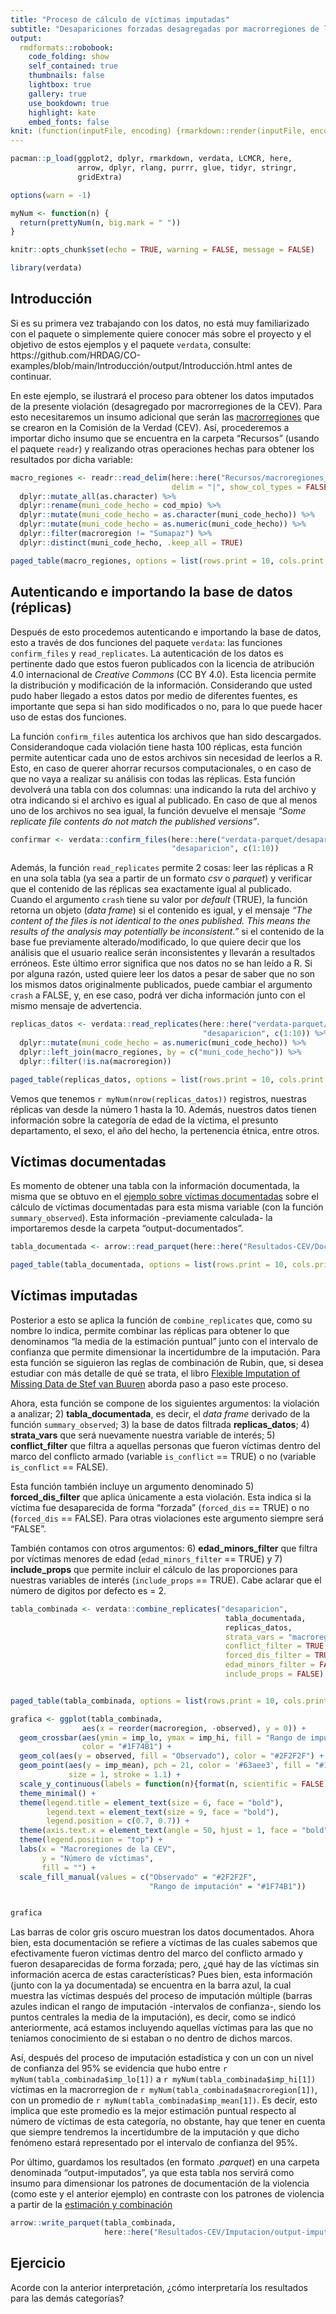 ```yaml
---
title: "Proceso de cálculo de víctimas imputadas"
subtitle: "Desapariciones forzadas desagregadas por macrorregiones de la CEV - 1985–2016"
output:
  rmdformats::robobook:
    code_folding: show
    self_contained: true
    thumbnails: false
    lightbox: true
    gallery: true
    use_bookdown: true
    highlight: kate
    embed_fonts: false
knit: (function(inputFile, encoding) {rmarkdown::render(inputFile, encoding = encoding, output_dir = "../output") })
---
```


```r

pacman::p_load(ggplot2, dplyr, rmarkdown, verdata, LCMCR, here,
               arrow, dplyr, rlang, purrr, glue, tidyr, stringr, 
               gridExtra)

options(warn = -1)
```

```r

myNum <- function(n) {
  return(prettyNum(n, big.mark = " "))
}

knitr::opts_chunk$set(echo = TRUE, warning = FALSE, message = FALSE)

```

```r

library(verdata)

```

## Introducción {-}

Si es su primera vez trabajando con los datos, no está muy familiarizado con el 
paquete o simplemente quiere conocer más sobre el proyecto y el objetivo de 
estos ejemplos y el paquete `verdata`, consulte:
https://github.com/HRDAG/CO-examples/blob/main/Introducción/output/Introducción.html 
antes de continuar. 

En este ejemplo, se ilustrará el proceso para obtener los datos imputados de 
la presente violación (desagregado por macrorregiones de la CEV). Para esto
necesitaremos un insumo adicional que serán las [macrorregiones](https://web.comisiondelaverdad.co/actualidad/noticias/comision-de-la-verdad-inicia-el-despliegue-exploratorio-en-macroregiones#:~:text=Las%20nueve%20macrorregiones%20definidas%20son,Magdalena%2C%20Sucre%20y%20San%20Andr%C3%A9s.) 
que se crearon en la Comisión de la Verdad (CEV). Así, procederemos a importar 
dicho insumo que se encuentra en la carpeta "Recursos" (usando el paquete `readr`) 
y realizando otras operaciones hechas para obtener los resultados por dicha variable:

```r

macro_regiones <- readr::read_delim(here::here("Recursos/macroregiones_cev.csv"), 
                                    delim = "|", show_col_types = FALSE) %>%
  dplyr::mutate_all(as.character) %>% 
  dplyr::rename(muni_code_hecho = cod_mpio) %>%
  dplyr::mutate(muni_code_hecho = as.character(muni_code_hecho)) %>%
  dplyr::mutate(muni_code_hecho = as.numeric(muni_code_hecho)) %>%
  dplyr::filter(macroregion != "Sumapaz") %>% 
  dplyr::distinct(muni_code_hecho, .keep_all = TRUE)

paged_table(macro_regiones, options = list(rows.print = 10, cols.print = 5))

```

## Autenticando e importando la base de datos (réplicas) {-}

Después de esto procedemos autenticando e importando la base de datos, esto a 
través de dos funciones del paquete `verdata`: las funciones `confirm_files` y 
`read_replicates`. La autenticación de los datos es pertinente dado que estos 
fueron publicados con la licencia de atribución 4.0 internacional de *Creative* 
*Commons* (CC BY 4.0). Esta licencia permite la distribución y modificación de la 
información. Considerando que usted pudo haber llegado a estos datos por medio 
de diferentes fuentes, es importante que sepa si han sido modificados o no, para 
lo que puede hacer uso de estas dos funciones. 

La función `confirm_files` autentica los archivos que han sido descargados. 
Considerandoque cada violación tiene hasta 100 réplicas, esta función permite 
autenticar cada uno de estos archivos sin necesidad de leerlos a R. Esto, en 
caso de querer ahorrar recursos computacionales, o en caso de que no vaya a 
realizar su análisis con todas las réplicas. Esta función devolverá una tabla 
con dos columnas: una indicando la ruta del archivo y otra indicando si el archivo 
es igual al publicado. En caso de que al menos uno de los archivos no sea igual, 
la función devuelve el mensaje _"Some replicate file contents do not match the published versions"_. 

```r

confirmar <- verdata::confirm_files(here::here("verdata-parquet/desaparicion"),
                                    "desaparicion", c(1:10))

```

Además, la función `read_replicates` permite 2 cosas: leer las réplicas a R en
una sola tabla (ya sea a partir de un formato *csv* o *parquet*) y verificar 
que el contenido de las réplicas sea exactamente igual al publicado.
Cuando el argumento `crash` tiene su valor por *default* (TRUE), la función 
retorna un objeto (*data frame*) si el contenido es igual, y el mensaje
_"The content of the files is not identical to the ones published. This means the results of the analysis may potentially be inconsistent."_ si el contenido de la base fue previamente alterado/modificado, 
lo que quiere decir que los análisis que el usuario realice serán inconsistentes
y llevarán a resultados erróneos. Este último error significa que nos datos no 
se han leído a R. Si por alguna razón, usted quiere leer los datos a pesar de saber
que no son los mismos datos originalmente publicados, puede cambiar el argumento 
`crash` a FALSE, y, en ese caso, podrá ver dicha información junto con el mismo 
mensaje de advertencia. 

```r

replicas_datos <- verdata::read_replicates(here::here("verdata-parquet/desaparicion"),
                                           "desaparicion", c(1:10)) %>% 
  dplyr::mutate(muni_code_hecho = as.numeric(muni_code_hecho)) %>%
  dplyr::left_join(macro_regiones, by = c("muni_code_hecho")) %>%
  dplyr::filter(!is.na(macroregion))

paged_table(replicas_datos, options = list(rows.print = 10, cols.print = 5))

```

Vemos que tenemos `r myNum(nrow(replicas_datos))` registros, nuestras réplicas 
van desde la número 1 hasta la 10. Además, nuestros datos tienen información 
sobre la categoría de edad de la víctima, el presunto departamento, el sexo, 
el año del hecho, la pertenencia étnica, entre otros. 

## Víctimas documentadas {-}

Es momento de obtener una tabla con la información documentada, la misma que se 
obtuvo en el [ejemplo sobre víctimas documentadas](https://github.com/HRDAG/CO-examples/blob/main/Resultados-CEV/Documentados/output/desaparicion-macrorregion-documentado.html) sobre el cálculo de víctimas documentadas para esta misma variable 
(con la función `summary_observed`). Esta información -previamente calculada- 
la importaremos desde la carpeta "output-documentados". 

```r

tabla_documentada <- arrow::read_parquet(here::here("Resultados-CEV/Documentados/output-documentados/desaparicion-macrorregion-documentado.parquet"))

paged_table(tabla_documentada, options = list(rows.print = 10, cols.print = 5))

```

## Víctimas imputadas {-}

Posterior a esto se aplica la función de `combine_replicates` que,
como su nombre lo indica, permite combinar las réplicas para obtener lo que 
denominamos "la media de la estimación puntual" junto con el intervalo de 
confianza que permite dimensionar la incertidumbre de la imputación. Para esta 
función se siguieron las reglas de combinación de Rubin, que, si desea estudiar con 
más detalle de qué se trata, el libro [Flexible Imputation of Missing Data de Stef van Buuren](https://stefvanbuuren.name/fimd/) aborda paso a paso este proceso. 

Ahora, esta función se compone de los siguientes argumentos: la violación a 
analizar; 2) **tabla_documentada**, es decir, el *data frame* 
derivado de la función `summary_observed`; 3) la base de datos 
filtrada **replicas_datos**; 4) **strata_vars** que será nuevamente nuestra 
variable de interés; 5) **conflict_filter** que filtra a aquellas personas
que fueron víctimas dentro del marco del conflicto armado (variable `is_conflict` 
== TRUE) o no (variable `is_conflict` == FALSE). 

Esta función también incluye un argumento denominado 5) **forced_dis_filter** que 
aplica únicamente a esta violación. Esta indica si la víctima
fue desaparecida de forma "forzada" (`forced_dis` == TRUE) o no (`forced_dis` == FALSE). 
Para otras violaciones este argumento siempre será "FALSE". 

También contamos con otros argumentos: 6) **edad_minors_filter** que filtra por 
víctimas menores de edad (`edad_minors_filter` == TRUE) y 7) **include_props** 
que permite incluir el cálculo de las proporciones para nuestras variables de 
interés (`include_props` == TRUE). Cabe aclarar que el número de digitos por
defecto es = 2.

```r

tabla_combinada <- verdata::combine_replicates("desaparicion",
                                                tabla_documentada,
                                                replicas_datos, 
                                                strata_vars = "macroregion",
                                                conflict_filter = TRUE,
                                                forced_dis_filter = TRUE,
                                                edad_minors_filter = FALSE,
                                                include_props = FALSE)


paged_table(tabla_combinada, options = list(rows.print = 10, cols.print = 5))

```

```r

grafica <- ggplot(tabla_combinada,
                aes(x = reorder(macroregion, -observed), y = 0)) +
  geom_crossbar(aes(ymin = imp_lo, ymax = imp_hi, fill = "Rango de imputación"),
                color = "#1F74B1") +
  geom_col(aes(y = observed, fill = "Observado"), color = "#2F2F2F") +
  geom_point(aes(y = imp_mean), pch = 21, color = '#63aee3', fill = "#1F74B1",
             size = 1, stroke = 1.1) +
  scale_y_continuous(labels = function(n){format(n, scientific = FALSE)}) +
  theme_minimal() +
  theme(legend.title = element_text(size = 6, face = "bold"),
        legend.text = element_text(size = 9, face = "bold"),
        legend.position = c(0.7, 0.7)) +
  theme(axis.text.x = element_text(angle = 50, hjust = 1, face = "bold")) +
  theme(legend.position = "top") +
  labs(x = "Macroregiones de la CEV",
       y = "Número de víctimas",
       fill = "") +
  scale_fill_manual(values = c("Observado" = "#2F2F2F",
                               "Rango de imputación" = "#1F74B1"))


grafica

```
Las barras de color gris oscuro muestran los datos documentados. Ahora bien, 
esta documentación se refiere a víctimas de las cuales sabemos que efectivamente
fueron víctimas dentro del marco del conflicto armado y fueron desaparecidas de forma forzada;
pero, ¿qué hay de las víctimas sin información acerca de estas características? 
Pues bien, esta información (junto con la ya documentada) se encuentra en la 
barra azul, la cual muestra las víctimas después del proceso de imputación 
múltiple (barras azules indican el rango de imputación -intervalos de confianza-,
siendo los puntos centrales la media de la imputación), es decir, como se indicó 
anteriormente, acá estamos incluyendo aquellas víctimas para las que no 
teniamos conocimiento de si estaban o no dentro de dichos marcos.

Así, después del proceso de imputación estadística y con un con un nivel de 
confianza del 95% se evidencia que hubo entre `r myNum(tabla_combinada$imp_lo[1])` a
`r myNum(tabla_combinada$imp_hi[1])` víctimas en la macrorregion de
`r myNum(tabla_combinada$macroregion[1])`, con un promedio de `r myNum(tabla_combinada$imp_mean[1])`. 
Es decir, esto implica que este promedio es la mejor estimación puntual respecto 
al número de víctimas de esta categoría, no obstante, hay que tener en 
cuenta que siempre tendremos la incertidumbre de la imputación y que dicho 
fenómeno estará representado por el intervalo de confianza del 95%.

Por último, guardamos los resultados (en formato *.parquet*) en una carpeta 
denominada "output-imputados", ya que esta tabla nos servirá como insumo para 
dimensionar los patrones de documentación de la violencia (como este y el anterior
ejemplo) en contraste con los patrones de violencia a partir de la [estimación y combinación](https://github.com/HRDAG/CO-examples/blob/main/Resultados-CEV/Estimacion/output/desaparicion-macrorregion-estimacion.html)

```r

arrow::write_parquet(tabla_combinada,
                     here::here("Resultados-CEV/Imputacion/output-imputados/desaparicion-macrorregion-imputados.parquet"))
```

## Ejercicio {-}

Acorde con la anterior interpretación, ¿cómo interpretaría los resultados 
para las demás categorías?